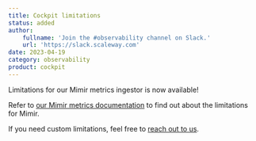 ```yaml
---
title: Cockpit limitations
status: added
author:
    fullname: 'Join the #observability channel on Slack.'
    url: 'https://slack.scaleway.com'
date: 2023-04-19
category: observability
product: cockpit
---
```


Limitations for our Mimir metrics ingestor is now available! 

Refer to [our Mimir metrics documentation](/observability/cockpit/reference-content/cockpit-limitations/#limits-for-mimir) to find out about the limitations for Mimir.

If you need custom limitations, feel free to [reach out to us](https://www.scaleway.com/fr/betas/#observability/).


